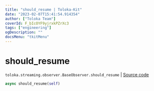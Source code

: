 ```yaml
---
title: "should_resume | Toloka-Kit"
date: "2023-02-07T15:41:54.914354"
author: ["Toloka Team"]
coverId: F_bIcOYF9yjrxkPZrXc3
tags: ["engineering"]
ogDescription: ""
docsMenu: "tkitMenu"
---
```


# should_resume
`toloka.streaming.observer.BaseObserver.should_resume` | [Source code](https://github.com/Toloka/toloka-kit/blob/v1.1.3/src/streaming/observer.py#L40)

```python
async should_resume(self)
```